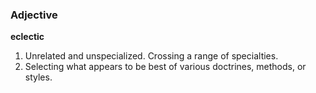 ===Adjective===
'''eclectic'''

#Unrelated and unspecialized. Crossing a range of specialties.
#Selecting what appears to be best of various doctrines, methods, or styles.